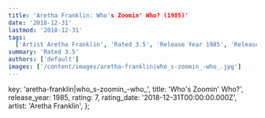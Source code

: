 ```yaml
---
title: 'Aretha Franklin: Who's Zoomin' Who? (1985)'
date: '2018-12-31'
lastmod: '2018-12-31'
tags:
  ['Artist Aretha Franklin', 'Rated 3.5', 'Release Year 1985', 'Release Decade 1980']
summary: 'Rated 3.5'
authors: ['default']
images: ['/content/images/aretha-franklin|who_s-zoomin_-who_.jpg']
---
```


  key: 'aretha-franklin|who_s-zoomin_-who_',
  title: 'Who's Zoomin' Who?',
  release_year: 1985,
  rating: 7,
  rating_date: '2018-12-31T00:00:00.000Z',
  artist: 'Aretha Franklin',
};

<MusicRating data={data} />
